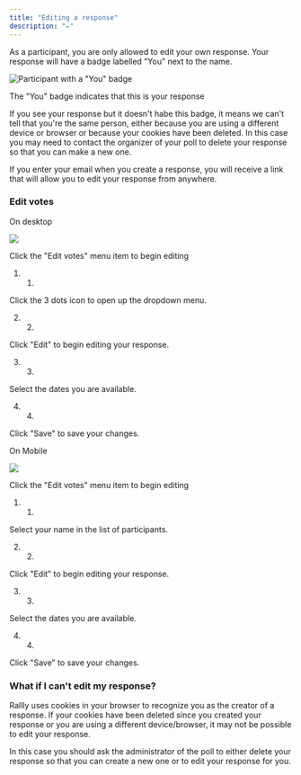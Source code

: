 ```yaml
---
title: "Editing a response"
description: "✏"
---
```


As a participant, you are only allowed to edit your own response. Your response will have a badge labelled "You" next to the name. 

![Participant with a "You" badge](/images/participants/CleanShot%202023-03-06%20at%2010.41.10.png)

The "You" badge indicates that this is your response

If you see your response but it doesn't habe this badge, it means we can't tell that you're the same person, either because you are using a different device or browser or because your cookies have been deleted. In this case you may need to contact the organizer of your poll to delete your response so that you can make a new one.

If you enter your email when you create a response, you will receive a link that will allow you to edit your response from anywhere.

### Edit votes

On desktop

![](/images/participants/CleanShot%202023-03-18%20at%2014.00.56.png)

Click the "Edit votes" menu item to begin editing

1. 1.  
Click the 3 dots icon to open up the dropdown menu.

2. 2.  
Click "Edit" to begin editing your response.

3. 3.  
Select the dates you are available.

4. 4.  
Click "Save" to save your changes.

On Mobile

![](/images/participants/CleanShot%202023-03-18%20at%2014.01.25.png)

Click the "Edit votes" menu item to begin editing

1. 1.  
Select your name in the list of participants.

2. 2.  
Click "Edit" to begin editing your response.

3. 3.  
Select the dates you are available.

4. 4.  
Click "Save" to save your changes.

### What if I can't edit my response?

Rallly uses cookies in your browser to recognize you as the creator of a response. If your cookies have been deleted since you created your response or you are using a different device/browser, it may not be possible to edit your response.

In this case you should ask the administrator of the poll to either delete your response so that you can create a new one or to edit your response for you.